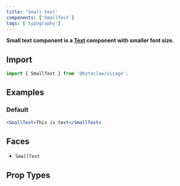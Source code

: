 ```yaml
---
title: 'Small text'
components: ['SmallText']
tags: ['typography']
---
```


**Small text component is a [Text](./text) component with smaller font size.**

## Import

```js transpile=false
import { SmallText } from '@byteclaw/visage';
```

## Examples

### Default

```jsx live
<SmallText>This is text</SmallText>
```

## Faces

- `SmallText`

## Prop Types

<PropTypes component="SmallText" />
